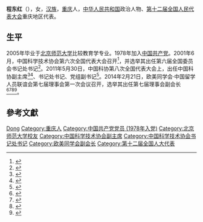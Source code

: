 '''程东红'''（{{bd|1953年|11月|}}），女，[[汉族|汉族]]，[[重庆市|重庆]]人，[[中华人民共和国|中华人民共和国]]政治人物、[[第十二届全国人民代表大会|第十二届全国人民代表大会]]重庆地区代表。

== 生平 ==
2005年毕业于[[北京师范大学|北京师范大学]]比较教育学专业。1978年加入[[中国共产党|中国共产党]]。2001年6月，中国科学技术协会第六次全国代表大会召开<ref>{{Cite book|title=企业科协工作手册|last=本书编委会编|publisher=北京：[[科学普及出版社|科学普及出版社]]|year=2008.10|isbn=978-7-110-06976-9|pages=2-3}}</ref>，并选举其出任第六届全国委员会书记处书记<ref>{{Cite book|title=中国科学技术协会年鉴 2003|publisher=北京：[[中国科学技术出版社|中国科学技术出版社]]|year=2003.12|isbn=7-5046-3485-9|pages=23, 123}}</ref>。2011年5月30日，中国科协第八次全国代表大会上，出任中国科协副主席<ref name="中国8次会议科协">{{cite web|url = http://news.sciencenet.cn/htmlnews/2011/5/247802.shtm |title = 韩启德连任中国科协主席 |publisher = [[科学网|科学网]] |author = |publisher = 中国新闻网 |date = 2011-05-30 |accessdate = 2012年8月8日 |language = zh-hans}}</ref><ref>{{Cite web|title=中国科协“八大”闭幕 韩启德当选连任新一届主席|url=https://china.huanqiu.com/article/9CaKrnJreLM|access-date=2021-05-31|work=环球网}}</ref>、书记处书记、党组副书记<ref>{{cite news|title=全国人大代表信息-程东红|url= http://210.82.31.1:8084/delegate/viewDelegate.action?dbid=122092|accessdate=2013-04-05|newspaper=全国人大网}}</ref>。2014年2月21日，欧美同学会·中国留学人员联谊会第七届理事会第一次会议召开，选举其出任第七届理事会副会长<ref>{{Cite web|title=俞正声会见欧美同学会·中国留学人员联谊会第七届理事会全体理事|url=https://world.huanqiu.com/article/9CaKrnJEmdB|access-date=2021-06-08|work=world.huanqiu.com}}</ref><ref>{{Cite web|title=欧美同学会选出新一届会长会和理事会|url=http://www.ccg.org.cn/archives/26126|access-date=2021-06-08|work=www.ccg.org.cn}}</ref><ref>{{Cite web|title=俞正声会见欧美同学会中国留学人员第七届理事-中新网|url=http://www.chinanews.com/gn/2014/02-21/5869650.shtml|access-date=2021-06-08|work=www.chinanews.com}}</ref><ref>{{Cite web|title=俞正声会见欧美同学会·中国留学人员联谊会第七届理事会全体理事--新闻报道-人民网|url=http://cpc.people.com.cn/n/2014/0222/c64094-24433740.html|access-date=2021-06-08|work=cpc.people.com.cn}}</ref>。

== 參考文獻 ==
{{reflist}}

{{Navboxes
| title  = 程东红在[[欧美同学会|欧美同学会]]的职务
| list1  =
{{欧美同学会第七届理事会}}
}}
{{Navboxes 
| title  = 程东红在[[中国科学技术协会|中国科学技术协会]]的职务
| list1  =
{{中国科学技术协会第六届全国委员会}}
{{中国科学技术协会第七届全国委员会}}
{{中国科学技术协会第八届全国委员会}}
}}
{{Navboxes 
| title  = 程东红在[[中华全国妇女联合会|中华全国妇女联合会]]的职务
| list1  =
{{中华全国妇女联合会第九届执行委员会}}
{{中华全国妇女联合会第十届执行委员会}}
}}

{{Authority control}}
{{DEFAULTSORT:Cheng程}}
[[Category:程姓|Dong]]
[[Category:重庆人|Category:重庆人]]
[[Category:中国共产党党员_(1978年入党)|Category:中国共产党党员 (1978年入党)]]
[[Category:北京师范大学校友|Category:北京师范大学校友]]
[[Category:中国科学技术协会副主席|Category:中国科学技术协会副主席]]
[[Category:中国科学技术协会书记处书记|Category:中国科学技术协会书记处书记]]
[[Category:欧美同学会副会长|Category:欧美同学会副会长]]
[[Category:第十二届全国人大代表|Category:第十二届全国人大代表]]
